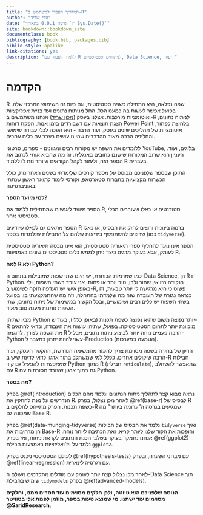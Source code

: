 ```yaml
---
title: "המדריך העברי למשתמש ב-R"
author: "עדי שריד"
date: "גרסה 0.0.1 בתאריך `r Sys.Date()`"
site: bookdown::bookdown_site
documentclass: book
bibliography: [book.bib, packages.bib]
biblio-style: apalike
link-citations: yes
description: "ללמוד לעבוד עם R לניתוחים סטטיסטיים, Data Science, ועוד."
---
```


# הקדמה {.unnumbered}

R שפה נפלאה, היא התחילה כשפה סטטיסטית, וגם כיום זה השימוש המרכזי שלה. בפועל אפשר לעשות בה כמעט הכל. החל מניתוח נתונים ועד בניית אפליקציות ואוטומציות מורכבות. אצלנו בעסק ([מכון שריד](https://www.sarid-ins.co.il)) אנחנו משתמשים ב-R לניתוח נתונים, הצגת תוצאות עם דשבורדים בזמן אמת, הפקת דוחות Power Point בלחיצת כפתור, אוטומציות של תהליכים שונים בעסק, ועוד הרבה - היא הפכה לכלי עבודה שימושי והחליפה הרבה מאוד מהדברים שהיינו עושים בעבר עם כלים אחרים.

ללומדים את השפה יש מקורות רבים ומגוונים - ספרים, סרטוני YouTube, בלוגים, ועוד. העניין הוא שרוב המקורות שישנם כתובים באנגלית. זה מה שהביא אותי לכתוב את הספר הזה, ולעזור לקהל הקוראים שיותר נוח לו ללמוד R בעברית.

התוכן שבספר שלפניכם מבוסס על מספר קורסים שלימדתי בשנים האחרונות, כולל הכשרות מקצועיות בחברות סטארטאפ, וקורסי לימוד לתואר ראשון שנתתי באוניברסיטה.

**למי מיועד הספר?**

הספר מיועד לאנשים שמתחילים ללמוד את R, סטודנטים או כאלו שעוברים מכלי סטטיסטי אחר.

הספר מתאים גם לכאלו שיודעים R ברמה בינונית ורוצים לחזק את הבסיס, או כאלו שרוצים להשתפשף בידיעות שלהם על החבילות שנלמדות בספר (כמו `tidyverse`).

הספר אינו נועד להחליף ספרי תיאוריה סטטיסטית, הוא אינו מכסה תיאוריה סטטיסטית לעומק, אלא בעיקר מדגים כיצד ניתן לממש כלים סטטיסטיים שונים באמצעות R.

**למה R ולא Python?**

כמו שמרמזת הכותרת, יש היום שתי שפות שמובילות בתחום ה-Data Science, הן R ו-Python. בנקודה הזו אין שחור ולבן, טוב יותר או פחות. אני עובד בשתי השפות, ולי באופן אישי יש העדפה חזקה לשימוש ב-R, פשוט כי היא מרגישה לי יותר טבעית, זה כנראה נגזרת של העובדה שזה מה שלמדתי בהתחלה, וזה מה שהתמקצעתי בו. בפועל בשתי השפות יש כלים רבים ושימושיים, ובכל הקשור במשימות של ניתוח נתונים, שתי השפות נותנות מענה טוב מאוד.

מבין שתיהן Python יותר נפוצה משום שהיא נפוצה כשפת תכנות (באופן כללי), בעוד ש-R מוכוונת יותר לתחום הסטטיסטיקה. בפועל, שתיהן עושות את העבודה, וכדאי להתאים את השפה לצורך. לדוגמה R הרבה פעמים נוחה יותר לביצוע ניתוח נתונים, אבל ל-Python עשוי להיות יתרון במעבר ל-Production (הטמעה במערכות).

הדיון של בחירה בשפה מסוימת צריך להיגזר מהמשימה הנדרשת, ההקשר העסקי, ועוד הרבה שיקולים אחרים. ככלל למי שמשתלב בתוך ארגון כדאי לדעת שיש ב-R חבילות שמאפשרות להפעיל גם קוד Python מתוך R (חבילת `reticulate`), שתאפשר להשתלב עם R גם בתוך ארגון שעובד מסורתית עם Python.

**מה בספר?**

בפרק \@ref(introduction) נראה מבוא קצר לתהליך ניתוח הנתונים ונלמד מהם הכלים הנדרשים על מנת להתקין את R. לאחר מכן נצלול, בפרק \@ref(base-r) לבסיס של R כשפת תכנות. הפרק מתייחס לחלקים ב-R שמגיעים בגרסה ה"ערומה ביותר" מה שמכונה גם Base R.

בפרק \@ref(data-munging-tidyverse) נלמד את הבסיס של חבילות `tidyverse` ואיך הן מרחיבות את Base-R והופכות את הקוד שלנו ליותר קריא, ואת הכתיבה ליותר נוחה. אנחנו נתמקד בעיקר בשלבי הכנת הנתונים לקראת ניתוח, ואז בפרק \@ref(ggplot2) נלמד על ויז'ואליזציות באמצעות חבילת `ggplot2`.

לעולם הסטטיסטי ניכנס בפרק \@ref(hypothesis-tests) עם מבחני השערה, ובפרק \@ref(linear-regression) עם רגרסיה לינארית.

לאחר מכן נצלול קצת יותר לעומק עם מודלים מתקדמים מעולם ה-Data Science תוך שימוש בחבילת `tidymodels` בפרק \@ref(advanced-models).

**הנוסח שלפניכם הוא טיוטה, ולכן חלקים מסוימים עוד חסרים ממנו, וחלקים מסוימים עוד ישתנו. מי שמוצא טעות בספר, מוזמן לפנות אלי בטוויטר \@SaridResearch**.
